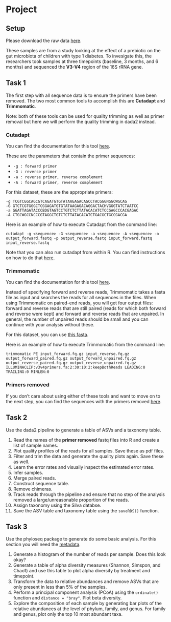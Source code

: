 # Project

## Setup

Please download the raw data [here](https://www.dropbox.com/s/7sd7ipsswqcjxxj/raw_data.zip?dl=0). 

These samples are from a study looking at the effect of a prebiotic on the gut microbiota of children with type 1 diabetes. To invesigate this, the researchers took samples at three timepoints (baseline, 3 months, and 6 months) and sequenced the **V3-V4** region of the 16S rRNA gene. 

## Task 1

The first step with all sequence data is to ensure the primers have been removed. The two most common tools to accomplish this are **Cutadapt** and **Trimmomatic**. 

Note: both of these tools can be used for quality trimming as well as primer removal but here we will perform the quality trimming in dada2 instead. 

### Cutadapt

You can find the documentation for this tool [here](https://cutadapt.readthedocs.io/en/stable/).

These are the parameters that contain the primer sequences:

- `-g : forward primer`
- `-G : reverse primer`
- `-a : reverse primer, reverse complement`
- `-A : forward primer, reverse complement` 

For this dataset, these are the appropriate primers:

```
-g TCGTCGGCAGCGTCAGATGTGTATAAGAGACAGCCTACGGGNGGCWGCAG
-G GTCTCGTGGGCTCGGAGATGTGTATAAGAGACAGGACTACHVGGGTATCTAATCC
-a GGATTAGATACCCBDGTAGTCCTGTCTCTTATACACATCTCCGAGCCCACGAGAC
-A CTGCWGCCNCCCGTAGGCTGTCTCTTATACACATCTGACGCTGCCGACGA
```

Here is an example of how to execute Cutadapt from the command line:

```
cutadapt -g <sequence> -G <sequence> -a <sequence> -A <sequence> -o output_forward.fastq -p output_reverse.fastq input_forward.fastq input_reverse.fastq
```

Note that you can also run cutadapt from within R. You can find instructions on how to do that [here](https://benjjneb.github.io/dada2/ITS_workflow.html).

### Trimmomatic

You can find the documentation for this tool [here](http://www.usadellab.org/cms/?page=trimmomatic). 

Instead of specifying forward and reverse reads, Trimmomatic takes a fasta file as input and searches the reads for all sequences in the files. When using Trimmomatic on paired-end reads, you will get four output files: forward and reverse reads that are still paired (reads for which both forward and reverse were kept) and forward and reverse reads that are unpaired. In general, the number of unpaired reads should be small and you can continue with your analysis without these.

For this dataset, you can use [this fasta](https://www.dropbox.com/s/wc2kihxfep23ycw/v3v4primers.fa?dl=0).

Here is an example of how to execute Trimmomatic from the command line:

```
trimmomatic PE input_forward.fq.gz input_reverse.fq.gz output_forward_paired.fq.gz output_forward_unpaired.fq.gz output_reverse_paired.fq.gz output_reverse_unpaired.fq.gz ILLUMINACLIP:v3v4primers.fa:2:30:10:2:keepBothReads LEADING:0 TRAILING:0 MINLEN:0
```

### Primers removed

If you don't care about using either of these tools and want to move on to the next step, you can find the sequences with the primers removed [here](https://www.dropbox.com/s/qrf24anx9zllp9t/trimmed_data.zip?dl=0).

## Task 2

Use the dada2 pipeline to generate a table of ASVs and a taxonomy table. 

1. Read the names of the **primer removed** fastq files into R and create a list of sample names.
2. Plot quality profiles of the reads for all samples. Save these as pdf files.
3. Filter and trim the data and generate the quality plots again. Save these as well.
4. Learn the error rates and visually inspect the estimated error rates.
5. Infer samples. 
6. Merge paired reads.
7. Construct sequence table.
8. Remove chimeras.
9. Track reads through the pipeline and ensure that no step of the analysis removed a large/unreasonable proportion of the reads.
10. Assign taxonomy using the Silva databse. 
11. Save the ASV table and taxonomy table using the `saveRDS()` function. 

## Task 3

Use the phyloseq package to generate do some basic analysis. For this section you will need the [metadata](https://www.dropbox.com/s/htomvrgruy7am7a/project_metadata.txt?dl=0).

1. Generate a histogram of the number of reads per sample. Does this look okay?
2. Generate a table of alpha diversity measures (Shannon, Simspon, and Chao1) and use this table to plot alpha diversity by treatment and timepoint.
3. Transform the data to relative abundances and remove ASVs that are only present in less than 5% of the samples. 
4. Perform a principal component analysis (PCoA) using the `ordinate()` function and `distance = "bray"`. Plot beta diversity.
5. Explore the composition of each sample by generating bar plots of the relative abundances at the level of phylum, family, and genus. For family and genus, plot only the top 10 most abundant taxa. 



